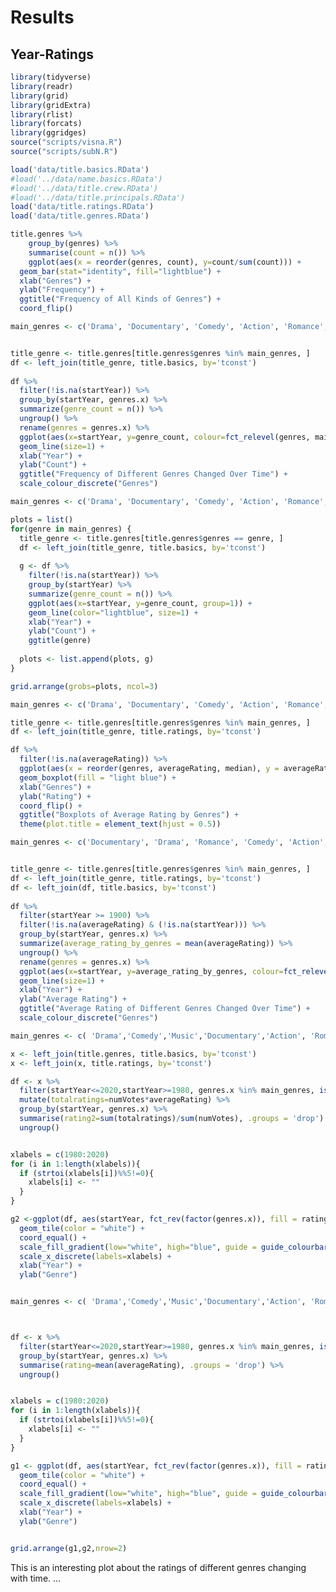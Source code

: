 # Results


## Year-Ratings

```r
library(tidyverse)
library(readr)
library(grid)
library(gridExtra)
library(rlist)
library(forcats)
library(ggridges)
source("scripts/visna.R")
source("scripts/subN.R")
```

```r
load('data/title.basics.RData')
#load('../data/name.basics.RData')
#load('../data/title.crew.RData')
#load('../data/title.principals.RData')
load('data/title.ratings.RData')
load('data/title.genres.RData')
```


```r
title.genres %>% 
	group_by(genres) %>% 
	summarise(count = n()) %>% 
	ggplot(aes(x = reorder(genres, count), y=count/sum(count))) + 
  geom_bar(stat="identity", fill="lightblue") + 
  xlab("Genres") +
  ylab("Frequency") +
  ggtitle("Frequency of All Kinds of Genres") +
  coord_flip()
```

```r
main_genres <- c('Drama', 'Documentary', 'Comedy', 'Action', 'Romance', 'Thriller', 'Crime')


title_genre <- title.genres[title.genres$genres %in% main_genres, ]
df <- left_join(title_genre, title.basics, by='tconst')
  
df %>%
  filter(!is.na(startYear)) %>%
  group_by(startYear, genres.x) %>%
  summarize(genre_count = n()) %>%
  ungroup() %>%
  rename(genres = genres.x) %>%
  ggplot(aes(x=startYear, y=genre_count, colour=fct_relevel(genres, main_genres))) +
  geom_line(size=1) + 
  xlab("Year") + 
  ylab("Count") + 
  ggtitle("Frequency of Different Genres Changed Over Time") + 
  scale_colour_discrete("Genres")
```


```r
main_genres <- c('Drama', 'Documentary', 'Comedy', 'Action', 'Romance', 'Thriller', 'Crime', 'Horror', 'Adventure')

plots = list()
for(genre in main_genres) {
  title_genre <- title.genres[title.genres$genres == genre, ]
  df <- left_join(title_genre, title.basics, by='tconst')
  
  g <- df %>%
    filter(!is.na(startYear)) %>%
    group_by(startYear) %>%
    summarize(genre_count = n()) %>%
    ggplot(aes(x=startYear, y=genre_count, group=1)) +
    geom_line(color="lightblue", size=1) + 
    xlab("Year") + 
    ylab("Count") + 
    ggtitle(genre)
  
  plots <- list.append(plots, g)
}

grid.arrange(grobs=plots, ncol=3)
```


```r
main_genres <- c('Drama', 'Documentary', 'Comedy', 'Action', 'Romance', 'Thriller', 'Crime', 'Horror', 'Adventure')

title_genre <- title.genres[title.genres$genres %in% main_genres, ]
df <- left_join(title_genre, title.ratings, by='tconst')

df %>%
  filter(!is.na(averageRating)) %>%
  ggplot(aes(x = reorder(genres, averageRating, median), y = averageRating)) +
  geom_boxplot(fill = "light blue") +
  xlab("Genres") + 
  ylab("Rating") +
  coord_flip() +
  ggtitle("Boxplots of Average Rating by Genres") +
  theme(plot.title = element_text(hjust = 0.5))
```

```r
main_genres <- c('Documentary', 'Drama', 'Romance', 'Comedy', 'Action', 'Thriller')


title_genre <- title.genres[title.genres$genres %in% main_genres, ]
df <- left_join(title_genre, title.ratings, by='tconst')
df <- left_join(df, title.basics, by='tconst')
  
df %>%
  filter(startYear >= 1900) %>%
  filter(!is.na(averageRating) & (!is.na(startYear))) %>%
  group_by(startYear, genres.x) %>%
  summarize(average_rating_by_genres = mean(averageRating)) %>%
  ungroup() %>%
  rename(genres = genres.x) %>%
  ggplot(aes(x=startYear, y=average_rating_by_genres, colour=fct_relevel(genres, main_genres))) +
  geom_line(size=1) + 
  xlab("Year") + 
  ylab("Average Rating") + 
  ggtitle("Average Rating of Different Genres Changed Over Time") + 
  scale_colour_discrete("Genres")
```



```r

main_genres <- c( 'Drama','Comedy','Music','Documentary','Action', 'Romance', "Thriller",'Crime', 'Horror', 'Adventure', 'Biography', 'Sci-Fi')

x <- left_join(title.genres, title.basics, by='tconst')
x <- left_join(x, title.ratings, by='tconst')

df <- x %>% 
  filter(startYear<=2020,startYear>=1980, genres.x %in% main_genres, is.na(numVotes)==FALSE, is.na(averageRating)==FALSE) %>%
  mutate(totalratings=numVotes*averageRating) %>%
  group_by(startYear, genres.x) %>%
  summarise(rating2=sum(totalratings)/sum(numVotes), .groups = 'drop') %>%
  ungroup() 


xlabels = c(1980:2020)
for (i in 1:length(xlabels)){
  if (strtoi(xlabels[i])%%5!=0){
    xlabels[i] <- ""
  }
}

g2 <-ggplot(df, aes(startYear, fct_rev(factor(genres.x)), fill = rating2)) +
  geom_tile(color = "white") +
  coord_equal() +
  scale_fill_gradient(low="white", high="blue", guide = guide_colourbar(title='Weighted \n Rating')) +
  scale_x_discrete(labels=xlabels) +
  xlab("Year") +
  ylab("Genre")


main_genres <- c( 'Drama','Comedy','Music','Documentary','Action', 'Romance', "Thriller",'Crime', 'Horror', 'Adventure', 'Biography', 'Sci-Fi')



df <- x %>% 
  filter(startYear<=2020,startYear>=1980, genres.x %in% main_genres, is.na(numVotes)==FALSE, is.na(averageRating)==FALSE) %>%
  group_by(startYear, genres.x) %>%
  summarise(rating=mean(averageRating), .groups = 'drop') %>%
  ungroup() 


xlabels = c(1980:2020)
for (i in 1:length(xlabels)){
  if (strtoi(xlabels[i])%%5!=0){
    xlabels[i] <- ""
  }
}

g1 <- ggplot(df, aes(startYear, fct_rev(factor(genres.x)), fill = rating)) +
  geom_tile(color = "white") +
  coord_equal() +
  scale_fill_gradient(low="white", high="blue", guide = guide_colourbar(title='Avg Rating')) +
  scale_x_discrete(labels=xlabels) +
  xlab("Year") +
  ylab("Genre")


grid.arrange(g1,g2,nrow=2)
```





This is an interesting plot about the ratings of different genres changing with time. ...

